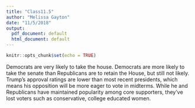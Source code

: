 ```yaml
---
title: "Class11.5"
author: "Melissa Gayton"
date: "11/5/2018"
output:
  pdf_document: default
  html_document: default
---
```


```r
knitr::opts_chunk$set(echo = TRUE)
```

Democrats are very likely to take the house. Democrats are more likely to take the senate than Republicans are to retain the House, but still not likely. Trump's approval ratings are lower than most recent presidents, which means his opposition will be more eager to vote in midterms. While he and Republicans have maintained popularity among core supporters, they've lost voters such as conservative, college educated women.